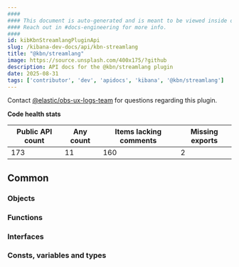 ```yaml
---
####
#### This document is auto-generated and is meant to be viewed inside our experimental, new docs system.
#### Reach out in #docs-engineering for more info.
####
id: kibKbnStreamlangPluginApi
slug: /kibana-dev-docs/api/kbn-streamlang
title: "@kbn/streamlang"
image: https://source.unsplash.com/400x175/?github
description: API docs for the @kbn/streamlang plugin
date: 2025-08-31
tags: ['contributor', 'dev', 'apidocs', 'kibana', '@kbn/streamlang']
---
```




Contact [@elastic/obs-ux-logs-team](https://github.com/orgs/elastic/teams/obs-ux-logs-team) for questions regarding this plugin.

**Code health stats**

| Public API count  | Any count | Items lacking comments | Missing exports |
|-------------------|-----------|------------------------|-----------------|
| 173 | 11 | 160 | 2 |

## Common

### Objects
<DocDefinitionList data={kbnStreamlangObj.common.objects}/>

### Functions
<DocDefinitionList data={kbnStreamlangObj.common.functions}/>

### Interfaces
<DocDefinitionList data={kbnStreamlangObj.common.interfaces}/>

### Consts, variables and types
<DocDefinitionList data={kbnStreamlangObj.common.misc}/>

